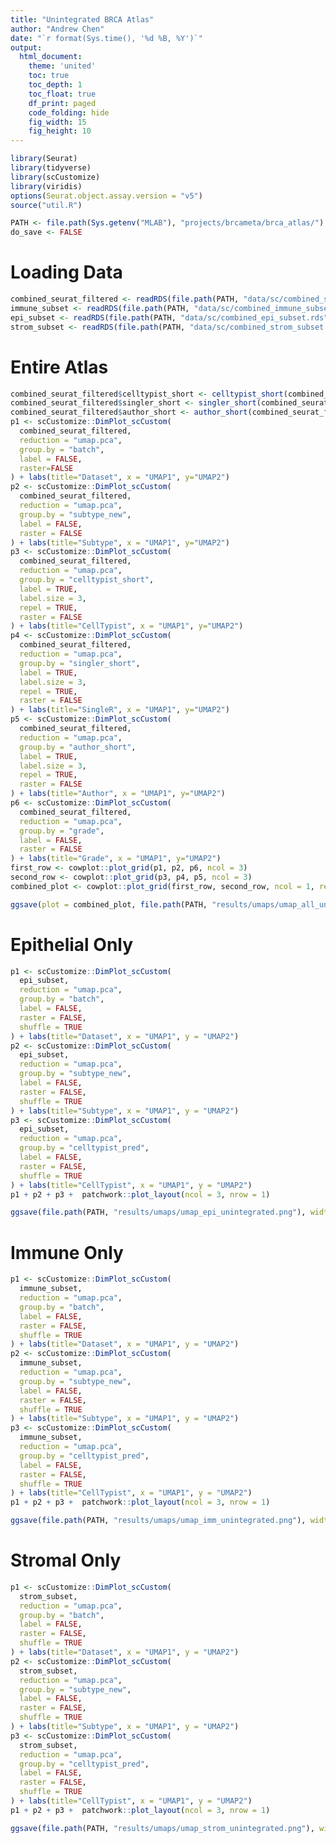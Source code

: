 ```yaml
---
title: "Unintegrated BRCA Atlas"
author: "Andrew Chen"
date: "`r format(Sys.time(), '%d %B, %Y')`"
output:
  html_document:
    theme: 'united'
    toc: true
    toc_depth: 1
    toc_float: true
    df_print: paged 
    code_folding: hide
    fig_width: 15 
    fig_height: 10 
---
```


```r
library(Seurat)
library(tidyverse)
library(scCustomize)
library(viridis)
options(Seurat.object.assay.version = "v5")
source("util.R")

PATH <- file.path(Sys.getenv("MLAB"), "projects/brcameta/brca_atlas/")
do_save <- FALSE
```

# Loading Data
```r
combined_seurat_filtered <- readRDS(file.path(PATH, "data/sc/combined_seurat_filtered.rds"))
immune_subset <- readRDS(file.path(PATH, "data/sc/combined_immune_subset.rds"))
epi_subset <- readRDS(file.path(PATH, "data/sc/combined_epi_subset.rds"))
strom_subset <- readRDS(file.path(PATH, "data/sc/combined_strom_subset.rds"))  
```

# Entire Atlas
```r
combined_seurat_filtered$celltypist_short <- celltypist_short(combined_seurat_filtered$celltypist_pred)
combined_seurat_filtered$singler_short <- singler_short(combined_seurat_filtered$singler_pred)
combined_seurat_filtered$author_short <- author_short(combined_seurat_filtered$celltype_new)
p1 <- scCustomize::DimPlot_scCustom(
  combined_seurat_filtered,
  reduction = "umap.pca",
  group.by = "batch",
  label = FALSE,
  raster=FALSE
) + labs(title="Dataset", x = "UMAP1", y="UMAP2")
p2 <- scCustomize::DimPlot_scCustom(
  combined_seurat_filtered,
  reduction = "umap.pca",
  group.by = "subtype_new",
  label = FALSE,
  raster = FALSE
) + labs(title="Subtype", x = "UMAP1", y="UMAP2")
p3 <- scCustomize::DimPlot_scCustom(
  combined_seurat_filtered,
  reduction = "umap.pca",
  group.by = "celltypist_short",
  label = TRUE,
  label.size = 3,
  repel = TRUE,
  raster = FALSE
) + labs(title="CellTypist", x = "UMAP1", y="UMAP2")
p4 <- scCustomize::DimPlot_scCustom(
  combined_seurat_filtered,
  reduction = "umap.pca",
  group.by = "singler_short",
  label = TRUE,
  label.size = 3,
  repel = TRUE,
  raster = FALSE
) + labs(title="SingleR", x = "UMAP1", y="UMAP2")
p5 <- scCustomize::DimPlot_scCustom(
  combined_seurat_filtered,
  reduction = "umap.pca",
  group.by = "author_short",
  label = TRUE,
  label.size = 3, 
  repel = TRUE,
  raster = FALSE
) + labs(title="Author", x = "UMAP1", y="UMAP2")
p6 <- scCustomize::DimPlot_scCustom(
  combined_seurat_filtered,
  reduction = "umap.pca",
  group.by = "grade",
  label = FALSE,
  raster = FALSE
) + labs(title="Grade", x = "UMAP1", y="UMAP2")
first_row <- cowplot::plot_grid(p1, p2, p6, ncol = 3)
second_row <- cowplot::plot_grid(p3, p4, p5, ncol = 3)
combined_plot <- cowplot::plot_grid(first_row, second_row, ncol = 1, rel_heights = c(1, 1))

ggsave(plot = combined_plot, file.path(PATH, "results/umaps/umap_all_unintegrated.png"), width = 20, height = 10)
```


# Epithelial Only
```r
p1 <- scCustomize::DimPlot_scCustom(
  epi_subset,
  reduction = "umap.pca",
  group.by = "batch",
  label = FALSE,
  raster = FALSE,
  shuffle = TRUE
) + labs(title="Dataset", x = "UMAP1", y = "UMAP2")
p2 <- scCustomize::DimPlot_scCustom(
  epi_subset,
  reduction = "umap.pca",
  group.by = "subtype_new",
  label = FALSE,
  raster = FALSE,
  shuffle = TRUE
) + labs(title="Subtype", x = "UMAP1", y = "UMAP2")
p3 <- scCustomize::DimPlot_scCustom(
  epi_subset,
  reduction = "umap.pca",
  group.by = "celltypist_pred",
  label = FALSE,
  raster = FALSE,
  shuffle = TRUE
) + labs(title="CellTypist", x = "UMAP1", y = "UMAP2")
p1 + p2 + p3 +  patchwork::plot_layout(ncol = 3, nrow = 1) 

ggsave(file.path(PATH, "results/umaps/umap_epi_unintegrated.png"), width = 18, height = 6)
```

# Immune Only
```r
p1 <- scCustomize::DimPlot_scCustom(
  immune_subset,
  reduction = "umap.pca",
  group.by = "batch",
  label = FALSE,
  raster = FALSE,
  shuffle = TRUE
) + labs(title="Dataset", x = "UMAP1", y = "UMAP2")
p2 <- scCustomize::DimPlot_scCustom(
  immune_subset,
  reduction = "umap.pca",
  group.by = "subtype_new",
  label = FALSE,
  raster = FALSE,
  shuffle = TRUE
) + labs(title="Subtype", x = "UMAP1", y = "UMAP2")
p3 <- scCustomize::DimPlot_scCustom(
  immune_subset,
  reduction = "umap.pca",
  group.by = "celltypist_pred",
  label = FALSE,
  raster = FALSE,
  shuffle = TRUE
) + labs(title="CellTypist", x = "UMAP1", y = "UMAP2")
p1 + p2 + p3 +  patchwork::plot_layout(ncol = 3, nrow = 1) 

ggsave(file.path(PATH, "results/umaps/umap_imm_unintegrated.png"), width = 18, height = 6)
```

# Stromal Only
```r
p1 <- scCustomize::DimPlot_scCustom(
  strom_subset,
  reduction = "umap.pca",
  group.by = "batch",
  label = FALSE,
  raster = FALSE,
  shuffle = TRUE
) + labs(title="Dataset", x = "UMAP1", y = "UMAP2")
p2 <- scCustomize::DimPlot_scCustom(
  strom_subset,
  reduction = "umap.pca",
  group.by = "subtype_new",
  label = FALSE,
  raster = FALSE,
  shuffle = TRUE
) + labs(title="Subtype", x = "UMAP1", y = "UMAP2")
p3 <- scCustomize::DimPlot_scCustom(
  strom_subset,
  reduction = "umap.pca",
  group.by = "celltypist_pred",
  label = FALSE,
  raster = FALSE,
  shuffle = TRUE
) + labs(title="CellTypist", x = "UMAP1", y = "UMAP2")
p1 + p2 + p3 +  patchwork::plot_layout(ncol = 3, nrow = 1) 

ggsave(file.path(PATH, "results/umaps/umap_strom_unintegrated.png"), width = 18, height = 6)
```